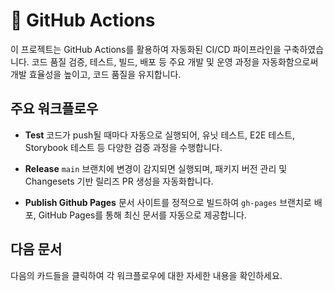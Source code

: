 
# 🤖 GitHub Actions

이 프로젝트는 GitHub Actions를 활용하여 자동화된 CI/CD 파이프라인을 구축하였습니다.
코드 품질 검증, 테스트, 빌드, 배포 등 주요 개발 및 운영 과정을 자동화함으로써 개발 효율성을 높이고, 코드 품질을 유지합니다.

## 주요 워크플로우

- **Test**
  코드가 push될 때마다 자동으로 실행되어, 유닛 테스트, E2E 테스트, Storybook 테스트 등 다양한 검증 과정을 수행합니다.

- **Release**
  `main` 브랜치에 변경이 감지되면 실행되며, 패키지 버전 관리 및 Changesets 기반 릴리즈 PR 생성을 자동화합니다.

- **Publish Github Pages**
  문서 사이트를 정적으로 빌드하여 `gh-pages` 브랜치로 배포, GitHub Pages를 통해 최신 문서를 자동으로 제공합니다.

## 다음 문서

다음의 카드들을 클릭하여 각 워크플로우에 대한 자세한 내용을 확인하세요.

<Cards>
  <LocalizedCard
    title="🧪 Test"
    href="/cicd/test"
  />
  <LocalizedCard
    title="🦋 Release"
    href="/cicd/release"
  />
  <LocalizedCard
    title="📖 Publish Github Pages"
    href="/cicd/publish-github-pages"
  />
</Cards>
